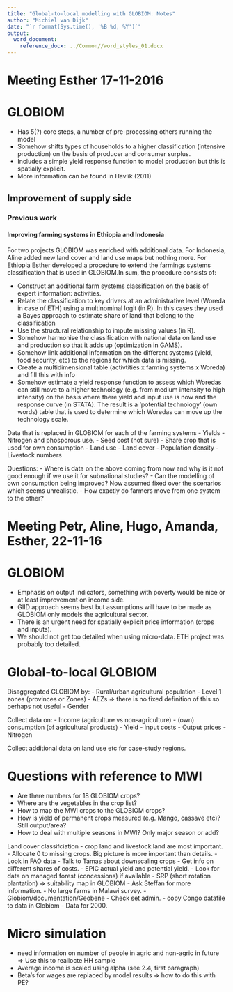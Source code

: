 ```yaml
---
title: "Global-to-local modelling with GLOBIOM: Notes"
author: "Michiel van Dijk"
date: "`r format(Sys.time(), '%B %d, %Y')`"
output: 
  word_document:
    reference_docx: ../Common//word_styles_01.docx
---
```


# Meeting Esther 17-11-2016

# GLOBIOM
- Has 5(?) core steps, a number of pre-processing others running the model
- Somehow shifts types of households to a higher classification (intensive production) on the basis of producer and consumer surplus.
-	Includes a simple yield response function to model production but this is spatially explicit.
- More information can be found in Havlik (2011)

## Improvement of supply side
### Previous work
#### Improving farming systems in Ethiopia and Indonesia
For two projects GLOBIOM was enriched with additional data. For Indonesia, Aline added new land cover and land use maps but nothing more. For Ethiopia Esther developed a procedure to extend the farmings systems classification that is used in GLOBIOM.In sum, the procedure consists of:

- Construct an additional farm systems classification on the basis of expert information: activities.
- Relate the classification to key drivers at an administrative level (Woreda in case of ETH) using a multinominal logit (in R). In this cases they used a Bayes approach to estimate share of land that belong to the classification
- Use the structural relationship to impute missing values (in R).
- Somehow harmonise the classification with national data on land use and production so that it adds up (optimization in GAMS).
- Somehow link additional information on the different systems (yield, food security, etc) to the regions for which data is missing.
- Create a multidimensional table (activtities x farming systems x Woreda) and fill this with info
- Somehow estimate a yield response function to assess which Woredas can still move to a higher technology (e.g. from medium intensity to high intensity) on the basis where there yield and input use is now and the response curve (in STATA). The result is a 'potential technology' (own words) table that is used to determine which Woredas can move up the technology scale.  

Data that is replaced in GLOBIOM for each of the farming systems
- Yields
- Nitrogen and phosporous use.
- Seed cost (not sure)
- Share crop that is used for own consumption
- Land use
- Land cover
- Population density
- Livestock numbers

Questions:
- Where is data on the above coming from now and why is it not good enough if we use it for subnational studies? 
- Can the modelling of own consumption being improved? Now assumed fixed over the scenarios which seems unrealistic.
- How exactly do farmers move from one system to the other?

# Meeting Petr, Aline, Hugo, Amanda, Esther, 22-11-16

# GLOBIOM
- Emphasis on output indicators, something with poverty would be nice or at least improvement on income side.
- GIID approach seems best but assumptions will have to be made as GLOBIOM only models the agricultural sector.
- There is an urgent need for spatially explicit price information (crops and inputs).
- We should not get too detailed when using micro-data. ETH project was probably too detailed.


# Global-to-local GLOBIOM
Disaggregated GLOBIOM by:
- Rural/urban agricultural population
- Level 1 zones (provinces or Zones)
- AEZs => there is no fixed definition of this so perhaps not useful
- Gender

Collect data on:
- Income (agriculture vs non-agriculture)
- (own) consumption (of agricultural products)
- Yield
- input costs
- Output prices
- Nitrogen

Collect additional data on land use etc for case-study regions.

# Questions with reference to MWI
- Are there numbers for 18 GLOBIOM crops?
- Where are the vegetables in the crop list?
- How to map the MWI crops to the GLOBIOM crops?
- How is yield of permanent crops measured (e.g. Mango, cassave etc)? Still output/area?
- How to deal with multiple seasons in MWI? Only major season or add?



Land cover classifciation
- crop land and livestock land are most important.
- Allocate 0 to missing crops. Big picture is more important than details.
- Look in FAO data
- Talk to Tamas about downscaling crops
- Get info on different shares of costs.
- EPIC actual yield and potential yield.
- Look for data on managed forest (concessions) if available
- SRP (short rotation plantation) => suitability map in GLOBIOM
- Ask Steffan for more information.
- No large farms in Malawi survey.
- Globiom/documentation/Geobene
- Check set admin.
- copy Congo datafile to data in Globiom
- Data for 2000.

# Micro simulation
- need information on number of people in agric and non-agric in future => Use this to reallocte HH sample
- Average income is scaled using alpha (see 2.4, first paragraph)
- Beta's for wages are replaced by model results => how to do this with PE?


